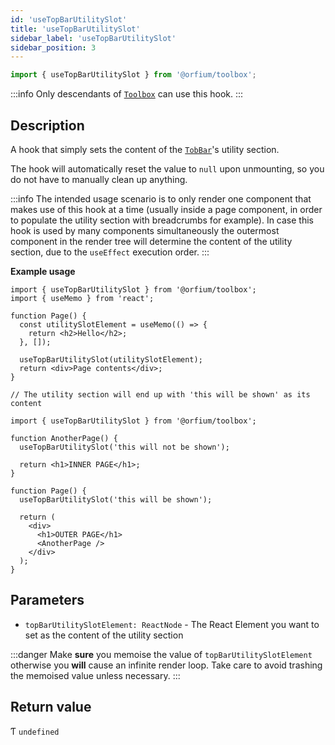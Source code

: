 ```yaml
---
id: 'useTopBarUtilitySlot'
title: 'useTopBarUtilitySlot'
sidebar_label: 'useTopBarUtilitySlot'
sidebar_position: 3
---
```


```ts
import { useTopBarUtilitySlot } from '@orfium/toolbox';
```

:::info
Only descendants of [`Toolbox`](../components/Toolbox) can use this hook.
:::

## Description

A hook that simply sets the content of the [`TobBar`](../components/TopBar)'s utility section.

The hook will automatically reset the value to `null` upon unmounting, so you do not have to manually clean up anything.

:::info
The intended usage scenario is to only render one component that makes use of this hook at a time (usually inside a page
component, in order to populate the utility section with breadcrumbs for example). In case this hook is used by many
components simultaneously the outermost component in the render tree will determine the content of the utility section,
due to the `useEffect` execution order.
:::

**Example usage**

```tsx
import { useTopBarUtilitySlot } from '@orfium/toolbox';
import { useMemo } from 'react';

function Page() {
  const utilitySlotElement = useMemo(() => {
    return <h2>Hello</h2>;
  }, []);

  useTopBarUtilitySlot(utilitySlotElement);
  return <div>Page contents</div>;
}
```

```tsx
// The utility section will end up with 'this will be shown' as its content

import { useTopBarUtilitySlot } from '@orfium/toolbox';

function AnotherPage() {
  useTopBarUtilitySlot('this will not be shown');

  return <h1>INNER PAGE</h1>;
}

function Page() {
  useTopBarUtilitySlot('this will be shown');

  return (
    <div>
      <h1>OUTER PAGE</h1>
      <AnotherPage />
    </div>
  );
}
```

## Parameters

- `topBarUtilitySlotElement: ReactNode` - The React Element you want to set as the content of the utility section

:::danger
Make **sure** you memoise the value of `topBarUtilitySlotElement` otherwise you **will** cause an infinite render loop.
Take care to avoid trashing the memoised value unless necessary.
:::

## Return value

Ƭ `undefined`
